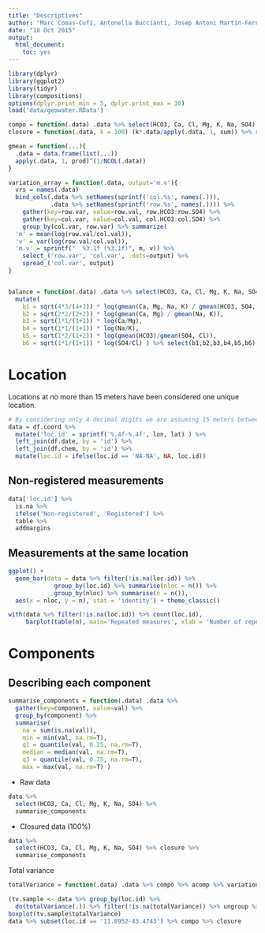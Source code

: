 ```yaml
---
title: "Descriptives"
author: "Marc Comas-Cufí, Antonella Buccianti, Josep Antoni Martín-Fernandez and Glòria Mateu-Figueras"
date: "18 Oct 2015"
output: 
  html_document: 
    toc: yes
---
```


```r
library(dplyr)
library(ggplot2)
library(tidyr)
library(compositions)
options(dplyr.print_min = 5, dplyr.print_max = 30)
load('data/geowater.RData')

compo = function(.data) .data %>% select(HCO3, Ca, Cl, Mg, K, Na, SO4) %>% subset(apply(., 1, prod) != 0)
closure = function(.data, k = 100) (k*.data/apply(.data, 1, sum)) %>% round(4) %>% tbl_df

gmean = function(...){
  .data = data.frame(list(...))
  apply(.data, 1, prod)^(1/NCOL(.data))
}

variation_array = function(.data, output='m.v'){
  vrs = names(.data)
  bind_cols(.data %>% setNames(sprintf('col.%s', names(.))),
            .data %>% setNames(sprintf('row.%s', names(.)))) %>%
    gather(key=row.var, value=row.val, row.HCO3:row.SO4) %>%
    gather(key=col.var, value=col.val, col.HCO3:col.SO4) %>%
    group_by(col.var, row.var) %>% summarize(
  'm' = mean(log(row.val/col.val)),
  'v' = var(log(row.val/col.val)),
  'm.v' = sprintf("  %3.1f (%3.1f)", m, v)) %>% 
    select_('row.var', 'col.var', .dots=output) %>%
    spread_('col.var', output)
}


balance = function(.data) .data %>% select(HCO3, Ca, Cl, Mg, K, Na, SO4) %>%
  mutate(
    b1 = sqrt(4*3/(4+3)) * log(gmean(Ca, Mg, Na, K) / gmean(HCO3, SO4, Cl)),
    b2 = sqrt(2*2/(2+2)) * log(gmean(Ca, Mg) / gmean(Na, K)),
    b3 = sqrt(1*1/(1+1)) * log(Ca/Mg),
    b4 = sqrt(1*1/(1+1)) * log(Na/K),
    b5 = sqrt(1*2/(1+2)) * log(gmean(HCO3)/gmean(SO4, Cl)),
    b6 = sqrt(1*1/(1+1)) * log(SO4/Cl) ) %>% select(b1,b2,b3,b4,b5,b6)
```

# Location

Locations at no more than 15 meters have been considered one unique location.

```r
# By considering only 4 decimal digits we are assuming 15 meters between observations
data = df.coord %>% 
  mutate('loc.id' = sprintf('%.4f-%.4f', lon, lat) ) %>%
  left_join(df.date, by = 'id') %>%
  left_join(df.chem, by = 'id') %>%
  mutate(loc.id = ifelse(loc.id == 'NA-NA', NA, loc.id))
```

## Non-registered measurements
 
```r
data['loc.id'] %>% 
  is.na %>% 
  ifelse('Non-registered', 'Registered') %>%
  table %>% 
  addmargins
```

## Measurements at the same location

```r
ggplot() + 
  geom_bar(data = data %>% filter(!is.na(loc.id)) %>% 
             group_by(loc.id) %>% summarise(nloc = n()) %>%
             group_by(nloc) %>% summarise(n = n()),
  aes(x = nloc, y = n), stat = 'identity') + theme_classic()
```

```r
with(data %>% filter(!is.na(loc.id)) %>% count(loc.id), 
     barplot(table(n), main='Repeated measures', xlab = 'Number of repetitions'))
```

# Components

## Describing each component

```r
summarise_components = function(.data) .data %>%
  gather(key=component, value=val) %>%
  group_by(component) %>%
  summarise(
    na = sum(is.na(val)),
    min = min(val, na.rm=T),
    q1 = quantile(val, 0.25, na.rm=T),
    median = median(val, na.rm=T),
    q3 = quantile(val, 0.75, na.rm=T),
    max = max(val, na.rm=T) )
```

 * Raw data

```r
data %>% 
  select(HCO3, Ca, Cl, Mg, K, Na, SO4) %>% 
  summarise_components
```

* Closured data (100%)

```r
data %>% 
  select(HCO3, Ca, Cl, Mg, K, Na, SO4) %>% closure %>% 
  summarise_components
```

Total variance

```r
totalVariance = function(.data) .data %>% compo %>% acomp %>% variation %>% {data.frame('totalVariance' = sum(.))}
```

```r
(tv.sample <- data %>% group_by(loc.id) %>%
  do(totalVariance(.)) %>% filter(!is.na(totalVariance)) %>% ungroup %>% arrange(-totalVariance) ) %>% head(20)
boxplot(tv.sample$totalVariance)
data %>% subset(loc.id == '11.8952-43.4743') %>% compo %>% closure
```
